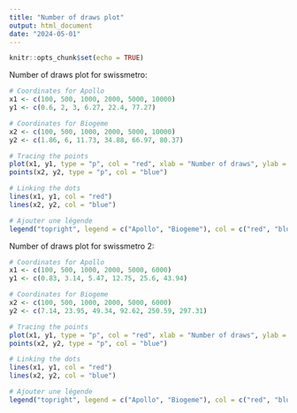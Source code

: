 ```yaml
---
title: "Number of draws plot"
output: html_document
date: "2024-05-01"
---
```


```r
knitr::opts_chunk$set(echo = TRUE)
```

Number of draws plot for swissmetro:

```r
# Coordinates for Apollo
x1 <- c(100, 500, 1000, 2000, 5000, 10000)
y1 <- c(0.6, 2, 3, 6.27, 22.4, 77.27)

# Coordinates for Biogeme
x2 <- c(100, 500, 1000, 2000, 5000, 10000)
y2 <- c(1.86, 6, 11.73, 34.88, 66.97, 80.37)

# Tracing the points
plot(x1, y1, type = "p", col = "red", xlab = "Number of draws", ylab = "Estimation time [min]", main = "Apollo vs Biogeme Estimation time: 1 random coefficient", ylim = c(0, 100), xlim = c(0, 10000))
points(x2, y2, type = "p", col = "blue")

# Linking the dots
lines(x1, y1, col = "red")
lines(x2, y2, col = "blue")

# Ajouter une légende
legend("topright", legend = c("Apollo", "Biogeme"), col = c("red", "blue"), lty = 1:1, cex = 0.8)


```


Number of draws plot for swissmetro 2:

```r
# Coordinates for Apollo
x1 <- c(100, 500, 1000, 2000, 5000, 6000)
y1 <- c(0.83, 3.14, 5.47, 12.75, 25.6, 43.94)

# Coordinates for Biogeme
x2 <- c(100, 500, 1000, 2000, 5000, 6000)
y2 <- c(7.14, 23.95, 49.34, 92.62, 250.59, 297.31)

# Tracing the points
plot(x1, y1, type = "p", col = "red", xlab = "Number of draws", ylab = "Estimation time [min]", main = "Apollo vs Biogeme Estimation time: 4 random coefficients", ylim = c(0, 400), xlim = c(0, 6500))
points(x2, y2, type = "p", col = "blue")

# Linking the dots
lines(x1, y1, col = "red")
lines(x2, y2, col = "blue")

# Ajouter une légende
legend("topright", legend = c("Apollo", "Biogeme"), col = c("red", "blue"), lty = 1:1, cex = 0.8)


```